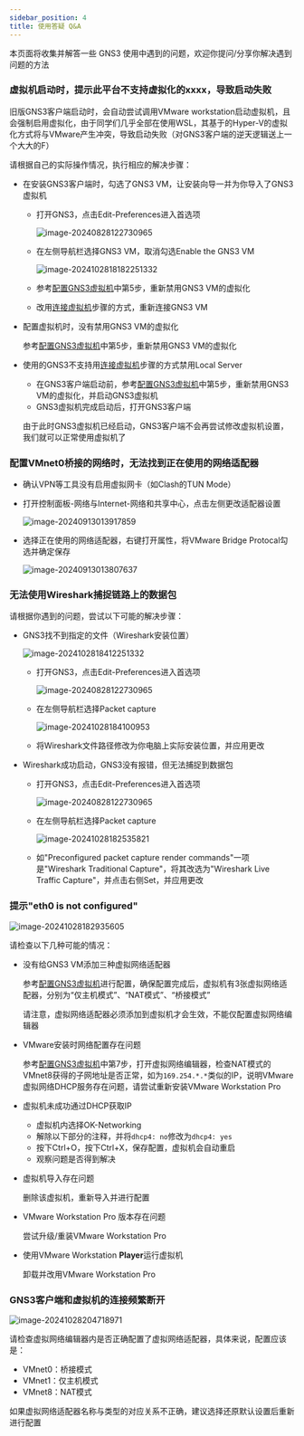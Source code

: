 ```yaml
---
sidebar_position: 4
title: 使用答疑 Q&A
---
```


本页面将收集并解答一些 GNS3 使用中遇到的问题，欢迎你提问/分享你解决遇到问题的方法

### 虚拟机启动时，提示此平台不支持虚拟化的xxxx，导致启动失败

旧版GNS3客户端启动时，会自动尝试调用VMware workstation启动虚拟机，且会强制启用虚拟化，由于同学们几乎全部在使用WSL，其基于的Hyper-V的虚拟化方式将与VMware产生冲突，导致启动失败（对GNS3客户端的逆天逻辑送上一个大大的F）

请根据自己的实际操作情况，执行相应的解决步骤：

* 在安装GNS3客户端时，勾选了GNS3 VM，让安装向导一并为你导入了GNS3虚拟机

    * 打开GNS3，点击Edit-Preferences进入首选项

        ![image-20240828122730965](img/image-20240828122730965.png)

    * 在左侧导航栏选择GNS3 VM，取消勾选Enable the GNS3 VM
    
        ![image-2024102818182251332](img/image-2024102818182251332.png)
    
    * 参考[配置GNS3虚拟机](/docs/GNS3/VM-VMware#3-配置gns3虚拟机)中第5步，重新禁用GNS3 VM的虚拟化
    
    * 改用[连接虚拟机](/docs/GNS3/client-install#2-%E8%BF%9E%E6%8E%A5-gns3-%E8%99%9A%E6%8B%9F%E6%9C%BA)步骤的方式，重新连接GNS3 VM
    
* 配置虚拟机时，没有禁用GNS3 VM的虚拟化

    参考[配置GNS3虚拟机](/docs/GNS3/VM-VMware#3-配置gns3虚拟机)中第5步，重新禁用GNS3 VM的虚拟化

* 使用的GNS3不支持用[连接虚拟机](/docs/GNS3/client-install#2-%E8%BF%9E%E6%8E%A5-gns3-%E8%99%9A%E6%8B%9F%E6%9C%BA)步骤的方式禁用Local Server

    * 在GNS3客户端启动前，参考[配置GNS3虚拟机](/docs/GNS3/VM-VMware#3-配置gns3虚拟机)中第5步，重新禁用GNS3 VM的虚拟化，并启动GNS3虚拟机
    * GNS3虚拟机完成启动后，打开GNS3客户端

    由于此时GNS3虚拟机已经启动，GNS3客户端不会再尝试修改虚拟机设置，我们就可以正常使用虚拟机了

### 配置VMnet0桥接的网络时，无法找到正在使用的网络适配器

* 确认VPN等工具没有启用虚拟网卡（如Clash的TUN Mode）

* 打开控制面板-网络与Internet-网络和共享中心，点击左侧更改适配器设置

	![image-20240913013917859](img/image-20240913013917859.png)

* 选择正在使用的网络适配器，右键打开属性，将VMware Bridge Protocal勾选并确定保存

	![image-20240913013807637](img/image-20240913013807637.png)

### 无法使用Wireshark捕捉链路上的数据包

请根据你遇到的问题，尝试以下可能的解决步骤：

* GNS3找不到指定的文件（Wireshark安装位置）

  ![image-2024102818412251332](img/image-2024102818412251332.png)

  * 打开GNS3，点击Edit-Preferences进入首选项

    ![image-20240828122730965](img/image-20240828122730965.png)

  * 在左侧导航栏选择Packet capture

    ![image-20241028184100953](img/image-20241028184100953.png)

  * 将Wireshark文件路径修改为你电脑上实际安装位置，并应用更改

* Wireshark成功启动，GNS3没有报错，但无法捕捉到数据包

  * 打开GNS3，点击Edit-Preferences进入首选项

    ![image-20240828122730965](img/image-20240828122730965.png)

  * 在左侧导航栏选择Packet capture

    ![image-20241028182535821](img/image-20241028182535821.png)

  * 如"Preconfigured packet capture render commands"一项是"Wireshark Traditional Capture"，将其改选为"Wireshark Live Traffic Capture"，并点击右侧Set，并应用更改

### 提示"eth0 is not configured"

![image-20241028182935605](img/image-20241028182935605.png)

请检查以下几种可能的情况：

* 没有给GNS3 VM添加三种虚拟网络适配器

  参考[配置GNS3虚拟机](/docs/GNS3/VM-VMware#3-配置gns3虚拟机)进行配置，确保配置完成后，虚拟机有3张虚拟网络适配器，分别为“仅主机模式”、“NAT模式”、“桥接模式”

  请注意，虚拟网络适配器必须添加到虚拟机才会生效，不能仅配置虚拟网络编辑器

* VMware安装时网络配置存在问题

  参考[配置GNS3虚拟机](/docs/GNS3/VM-VMware#3-配置gns3虚拟机)中第7步，打开虚拟网络编辑器，检查NAT模式的VMnet8获得的子网地址是否正常，如为`169.254.*.*`类似的IP，说明VMware虚拟网络DHCP服务存在问题，请尝试重新安装VMware Workstation Pro

* 虚拟机未成功通过DHCP获取IP

  * 虚拟机内选择OK-Networking
  * 解除以下部分的注释，并将`dhcp4: no`修改为`dhcp4: yes`
  * 按下Ctrl+O，按下Ctrl+X，保存配置，虚拟机会自动重启 
  * 观察问题是否得到解决

* 虚拟机导入存在问题

  删除该虚拟机，重新导入并进行配置

* VMware Workstation Pro 版本存在问题

  尝试升级/重装VMware Workstation Pro

* 使用VMware Workstation **Player**运行虚拟机

  卸载并改用VMware Workstation Pro

### GNS3客户端和虚拟机的连接频繁断开

![image-20241028204718971](img/image-20241028204718971.png)

请检查虚拟网络编辑器内是否正确配置了虚拟网络适配器，具体来说，配置应该是：

* VMnet0：桥接模式
* VMnet1：仅主机模式
* VMnet8：NAT模式

如果虚拟网络适配器名称与类型的对应关系不正确，建议选择还原默认设置后重新进行配置